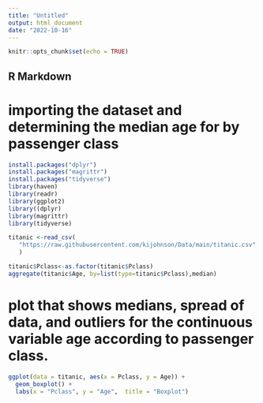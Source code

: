 ---
title: "Untitled"
output: html_document
date: "2022-10-16"
---

```{r setup, include=FALSE}
knitr::opts_chunk$set(echo = TRUE)
```

## R Markdown

# importing the dataset and determining the median age for by passenger class
```{r}
install.packages("dplyr")
install.packages("magrittr")
install.packages("tidyverse")
library(haven)
library(readr)
library(ggplot2)
library((dplyr)
library(magrittr)
library(tidyverse)

titanic <-read_csv(
   "https://raw.githubusercontent.com/kijohnson/Data/main/titanic.csv"
   )
```
```{r}

titanic$Pclass<-as.factor(titanic$Pclass) 
aggregate(titanic$Age, by=list(type=titanic$Pclass),median)


```
# plot that shows medians, spread of data, and outliers for the continuous variable age according to passenger class. 
```{r}

ggplot(data = titanic, aes(x = Pclass, y = Age)) +
  geom_boxplot() +
  labs(x = "Pclass", y = "Age",  title = "Boxplot")


```

